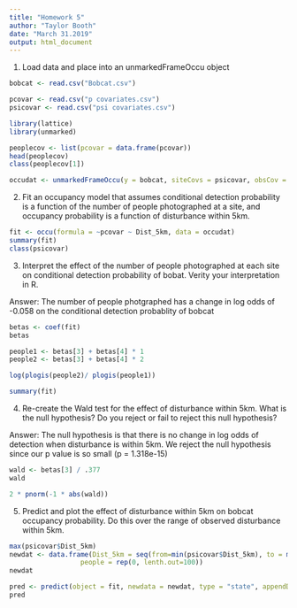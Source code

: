 ---
title: "Homework 5"
author: "Taylor Booth"
date: "March 31.2019"
output: html_document
---

1. Load data and place into an unmarkedFrameOccu object

```{r, echo = T}
bobcat <- read.csv("Bobcat.csv")

pcovar <- read.csv("p covariates.csv")
psicovar <- read.csv("psi covariates.csv")

library(lattice)
library(unmarked)

peoplecov <- list(pcovar = data.frame(pcovar))
head(peoplecov)
class(peoplecov[1])

occudat <- unmarkedFrameOccu(y = bobcat, siteCovs = psicovar, obsCov = peoplecov)
```


2. Fit an occupancy model that assumes conditional detection probability is a function of the number of
people photographed at a site, and occupancy probability is a function of disturbance within 5km.

```{r, echo = T}
fit <- occu(formula = ~pcovar ~ Dist_5km, data = occudat)
summary(fit)
class(psicovar)

```

3. Interpret the effect of the number of people photographed at each site on conditional detection probability
of bobat. Verity your interpretation in R.

Answer: The number of people photgraphed has a change in log odds of -0.058 on the conditional detection probablity of bobcat

```{r, echo = T}
betas <- coef(fit)
betas

people1 <- betas[3] + betas[4] * 1
people2 <- betas[3] + betas[4] * 2

log(plogis(people2)/ plogis(people1))

summary(fit)
```

4. Re-create the Wald test for the effect of disturbance within 5km. What is the null hypothesis? Do you
reject or fail to reject this null hypothesis?

Answer: The null hypothesis is that there is no change in log odds of detection when disturbance is within 5km. We reject the null hypothesis since our p value is
so small (p = 1.318e-15)

```{r, echo = T}
wald <- betas[3] / .377
wald

2 * pnorm(-1 * abs(wald))


```

5. Predict and plot the effect of disturbance within 5km on bobcat occupancy probability. Do this over
the range of observed disturbance within 5km.

```{r, echo = T}
max(psicovar$Dist_5km)
newdat <- data.frame(Dist_5km = seq(from=min(psicovar$Dist_5km), to = max(psicovar$Dist_5km), length.out = 100), 
                  people = rep(0, lenth.out=100))
newdat

pred <- predict(object = fit, newdata = newdat, type = "state", appendData = TRUE)
pred
```
